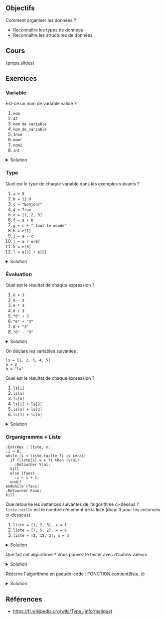 ## Objectifs

Comment organiser les données ?

- Reconnaître les types de données
- Reconnaître les structures de données

## Cours

{props.slides}

## Exercices

### Variable

Est-ce un nom de variable valide ?

1. `nom`
2. `42`
3. `nom de variable`
4. `nom_de_variable`
5. `1nom`
6. `nom!`
7. `nom2`
8. `int`

<details>
<summary>Solution</summary>

1. Valide
2. Invalide, un nom de variable ne peut pas commencer par un chiffre.
3. Invalide, un nom de variable ne peut pas contenir d'espaces.
4. Valide
5. Invalide, un nom de variable ne peut pas commencer par un chiffre.
6. Invalide, un nom de variable ne peut pas contenir de caractères spéciaux.
7. Valide
8. Invalide, `int` est un mot-clé réservé.

</details>

### Type

Quel est le type de chaque variable dans les exemples suivants ?

1. `a = 5`
2. `b = 12.0`
3. `c = "Bonjour"`
4. `d = True`
5. `e = [1, 2, 3]`
6. `f = a + b`
7. `g = c + " tout le monde"`
8. `h = e[1]`
9. `i = a - c`
10. `j = a / e[0]`
11. `k = e[3]`
12. `l = e[1] + e[2]`

<details>
<summary>Solution</summary>

1. `a` est un nombre entier (int).
2. `b` est un nombre flottant (float).
3. `c` est une chaîne de caractères (str).
4. `d` est un booléen (bool).
5. `e` est une liste d'entiers (list).
6. `f` est un nombre flottant (float).
7. `g` est une chaîne de caractères (str).
8. `h` est un entier (int).
9. `i` est une erreur, on ne peut pas soustraire un entier d'une chaîne de caractères.
10. `j` est un nombre flottant (float).
11. `k` est une erreur, l'index 3 n'existe pas dans la liste `e`.
12. `l` est un entier (int).

</details>

### Évaluation

Quel est le résultat de chaque expression ?

1. `6 + 3`
2. `6 - 3`
3. `6 * 3`
4. `6 / 3`
5. `"6" + 3`
6. `"6" + "3"`
7. `6 + "3"`
8. `"6" - "3"`

<details>
<summary>Solution</summary>

1. 9
2. 3
3. 18
4. 2.0
5. Erreur, on ne peut pas additionner une chaîne de caractères et un entier.
6. "63"
7. Erreur, on ne peut pas additionner un entier et une chaîne de caractères.
8. Erreur, on ne peut pas soustraire des chaînes de caractères.

</details>

On déclare les variables suivantes :

```
ls = [1, 2, 3, 4, 5]
a = 2
b = "la"
```

Quel est le résultat de chaque expression ?

1. `ls[1]`
2. `ls[a]`
3. `ls[b]`
4. `ls[1] + ls[2]`
5. `ls[a] + ls[2]`
6. `ls[1] + ls[b]`

<details>
<summary>Solution</summary>

1. 2
2. 3
3. Erreur, on ne peut pas utiliser une chaîne de caractères comme index.
4. 5
5. 6
6. Erreur, on ne peut pas additionner un entier et une chaîne de caractères.

</details>

### Organigramme + Liste

```kroki type=plantuml
:Entrées : liste, x;
:i ← 0;
while (i < liste.taille ?) is (vrai)
  if (liste[i] = x ?) then (vrai)
    :Retourner Vrai;
  kill
  else (faux)
    :i ← i + 1;
  endif
endwhile (faux)
:Retourner Faux;
kill
```

Que retourne les instances suivantes de l'algorithme ci-dessus ? `liste.taille` est le nombre d'élément de la liste (donc 3 pour les instances ci-dessous).

1. `liste = [1, 2, 3], x = 1`
2. `liste = [7, 5, 2], x = 6`
3. `liste = [2, 15, 3], x = 3`

<details>
<summary>Solution</summary>

1. Vrai
2. Faux
3. Vrai

</details>

Que fait cet algorithme ? Vous pouvez le tester avec d'autres valeurs.

<details>
<summary>Solution</summary>

Indique si `x` est présent dans `liste`.

</details>

Réécrire l'algorithme en pseudo-code : FONCTION contient(liste, x)

<details>
<summary>Solution</summary>

```
FONCTION contient(liste, x)
  i ← 0
  TANT QUE i < liste.taille FAIRE
    SI liste[i] = x ALORS
      RETOURNER Vrai
    SINON
      i ← i + 1
    FIN SI
  FIN TANT QUE
  RETOURNER Faux
FIN FONCTION
```

</details>

## Références

- https://fr.wikipedia.org/wiki/Type_(informatique)
